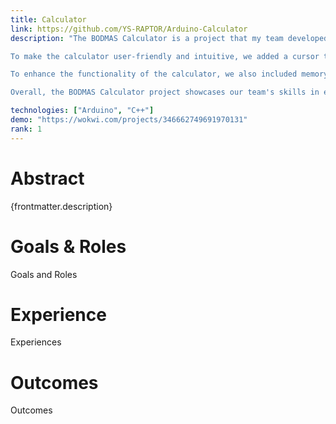 ```yaml
---
title: Calculator
link: https://github.com/YS-RAPTOR/Arduino-Calculator
description: "The BODMAS Calculator is a project that my team developed as an assignment for our Embedded Micro Controllers unit. The calculator works similarly to a scientific calculator and supports all the basic arithmetic operations such as addition, subtraction, multiplication, and division. In addition to these operations, it also supports brackets, square root, percentages, and negative numbers, making it a versatile tool for complex calculations.\n

To make the calculator user-friendly and intuitive, we added a cursor that allows users to edit the expression before evaluating it. The screen used was a 16x2 LCD display and the calculator could handle a maximum of 256 characters for a single expression.\n

To enhance the functionality of the calculator, we also included memory operations such as memory recall, memory addition, and memory subtraction. The calculator also checks for syntax errors and displays error messages on the LCD screen if an invalid input or expression is detected.\n

Overall, the BODMAS Calculator project showcases our team's skills in embedded systems design, programming, and user interface design. It demonstrates our ability to develop complex systems that can handle a variety of inputs and operations while maintaining reliability and accuracy. It also highlights our familiarity with essential tools such as LCD displays, microcontrollers, and programming languages such as C++."

technologies: ["Arduino", "C++"]
demo: "https://wokwi.com/projects/346662749691970131"
rank: 1
---
```


# Abstract

{frontmatter.description}

# Goals & Roles

Goals and Roles

# Experience

Experiences

# Outcomes

Outcomes
